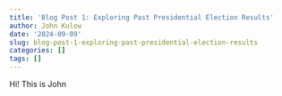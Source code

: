 ```yaml
---
title: 'Blog Post 1: Exploring Past Presidential Election Results'
author: John Kulow
date: '2024-09-09'
slug: blog-post-1-exploring-past-presidential-election-results
categories: []
tags: []
---
```


Hi! This is John